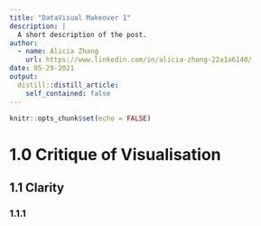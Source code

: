 ```yaml
---
title: "DataVisual Makeover 1"
description: |
  A short description of the post.
author:
  - name: Alicia Zhang
    url: https://www.linkedin.com/in/alicia-zhang-22a1a6140/
date: 05-29-2021
output:
  distill::distill_article:
    self_contained: false
---
```



```r
knitr::opts_chunk$set(echo = FALSE)
```

# 1.0 Critique of Visualisation

## 1.1 Clarity

### 1.1.1 

